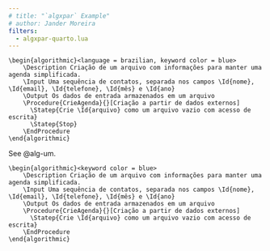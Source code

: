 ```yaml
---
# title: "`algxpar` Example"
# author: Jander Moreira
filters:
  - algxpar-quarto.lua
---
```


```pseudocode {label=#alg-um}
\begin{algorithmic}<language = brazilian, keyword color = blue>
    \Description Criação de um arquivo com informações para manter uma agenda simplificada.
    \Input Uma sequência de contatos, separada nos campos \Id{nome}, \Id{email}, \Id{telefone}, \Id{mês} e \Id{ano}
    \Output Os dados de entrada armazenados em um arquivo
    \Procedure{CrieAgenda}{}[Criação a partir de dados externos]
      \Statep{Crie \Id{arquivo} como um arquivo vazio com acesso de escrita}
      \Statep{Stop}
    \EndProcedure
\end{algorithmic}
```


:::::: {.callout-note}
::: {.callout-warning}

See @alg-um.

```pseudocode {label=#alg-dois pdf-float=false}
\begin{algorithmic}<keyword color = blue>
    \Description Criação de um arquivo com informações para manter uma agenda simplificada.
    \Input Uma sequência de contatos, separada nos campos \Id{nome}, \Id{email}, \Id{telefone}, \Id{mês} e \Id{ano}
    \Output Os dados de entrada armazenados em um arquivo
    \Procedure{CrieAgenda}{}[Criação a partir de dados externos]
      \Statep{Crie \Id{arquivo} como um arquivo vazio com acesso de escrita}
    \EndProcedure
\end{algorithmic}
```

:::
::::::